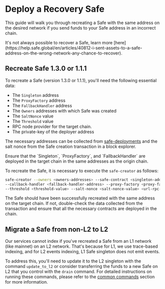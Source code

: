 
# Deploy a Recovery Safe

This guide will walk you through recreating a Safe with the same address on the desired network if you send funds to your Safe address in an incorrect chain.

<Callout type='info' emoji='ℹ️'>
  It's not always possible to recover a Safe, learn more [here](https://help.safe.global/en/articles/40812-i-sent-assets-to-a-safe-address-on-the-wrong-network-any-chance-to-recover).
</Callout>

## Recreate Safe 1.3.0 or 1.1.1

To recreate a Safe (version 1.3.0 or 1.1.1), you'll need the following essential data:

- The `Singleton` address
- The `ProxyFactory` address
- The `FallbackHandler` address
- The `Owners` addresses with which Safe was created
- The `SaltNonce` value
- The `Threshold` value
- RPC node provider for the target chain.
- The private-key of the deployer address

The necessary addresses can be collected from [safe-deployments](https://github.com/safe-global/safe-deployments/tree/main/src/assets) and the salt nonce from the Safe creation transaction in a block explorer.

<Callout type="warning" emoji="⚠️">
  Ensure that the `Singleton`, `ProxyFactory`, and `FallbackHandler` are deployed in the target chain in the same addresses as the origin chain.
</Callout>

To recreate the Safe, it is necessary to execute the `safe-creator` as follows:

```bash
safe-creator --owners <owners-addresses> --safe-contract <singleton-address>
--callback-handler <fallback-handler-address> --proxy-factory <proxy-factory-address>
--threshold <threshold-value> --salt-nonce <salt-nonce-value> <url-rpc-node>  <deployer-private-key>
```

The Safe should have been successfully recreated with the same address on the target chain. If not, double-check the data collected from the transaction and ensure that all the necessary contracts are deployed in the chain.

## Migrate a Safe from non-L2 to L2

Our services cannot index if you've recreated a Safe from an L1 network (like mainnet) on an L2 network. That's because for L1, we use trace-based indexing, and for L2 events indexing, L1 Safe singleton does not emit events.

To address this, you'll need to update it to the L2 singleton with the command `update_to_l2` or consider transferring the funds to a new Safe on L2 that you control with the `drain` command.
For detailed instructions on running these commands, please refer to the [common commands](../cli-reference/common-commands.mdx) section for more information.